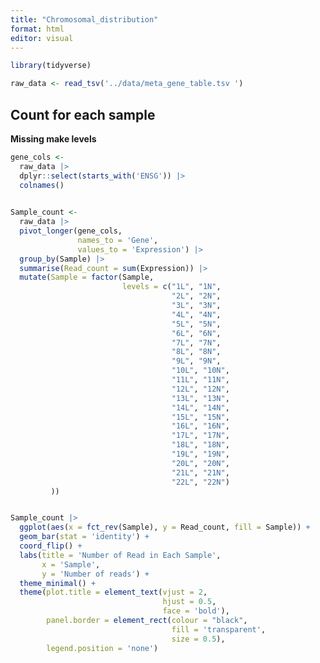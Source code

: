 ```yaml
---
title: "Chromosomal_distribution"
format: html
editor: visual
---
```


```r
library(tidyverse)
```

```r
raw_data <- read_tsv('../data/meta_gene_table.tsv ')
```

## Count for each sample

**Missing make levels**

```r
gene_cols <- 
  raw_data |> 
  dplyr::select(starts_with('ENSG')) |> 
  colnames()
  

Sample_count <- 
  raw_data |> 
  pivot_longer(gene_cols, 
               names_to = 'Gene', 
               values_to = 'Expression') |> 
  group_by(Sample) |> 
  summarise(Read_count = sum(Expression)) |> 
  mutate(Sample = factor(Sample, 
                         levels = c("1L", "1N",
                                    "2L", "2N",
                                    "3L", "3N",
                                    "4L", "4N",
                                    "5L", "5N",
                                    "6L", "6N",
                                    "7L", "7N",
                                    "8L", "8N",
                                    "9L", "9N",
                                    "10L", "10N", 
                                    "11L", "11N", 
                                    "12L", "12N", 
                                    "13L", "13N", 
                                    "14L", "14N",
                                    "15L", "15N",
                                    "16L", "16N",
                                    "17L", "17N",
                                    "18L", "18N",
                                    "19L", "19N",
                                    "20L", "20N",
                                    "21L", "21N",
                                    "22L", "22N")
         ))


Sample_count |> 
  ggplot(aes(x = fct_rev(Sample), y = Read_count, fill = Sample)) +
  geom_bar(stat = 'identity') +
  coord_flip() +
  labs(title = 'Number of Read in Each Sample',
       x = 'Sample',
       y = 'Number of reads') +
  theme_minimal() +
  theme(plot.title = element_text(vjust = 2,
                                  hjust = 0.5,
                                  face = 'bold'),
        panel.border = element_rect(colour = "black", 
                                    fill = 'transparent',
                                    size = 0.5),
        legend.position = 'none')
```
